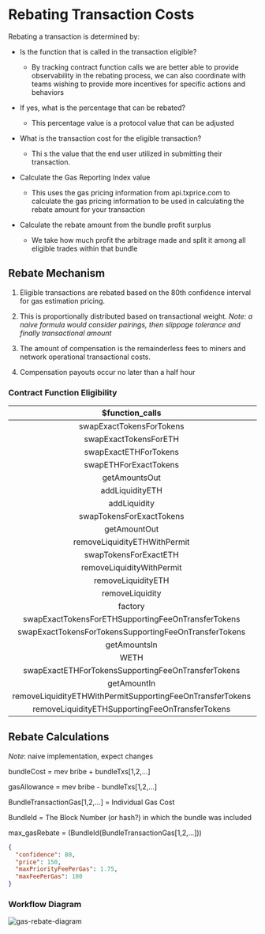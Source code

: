 
# Rebating Transaction Costs

Rebating a transaction is determined by:

- Is the function that is called in the transaction eligible?

  - By tracking contract function calls we are better able to provide
    observability in the rebating process, we can also coordinate with teams
    wishing to provide more incentives for specific actions and behaviors

- If yes, what is the percentage that can be rebated?

  - This percentage value is a protocol value that can be adjusted

- What is the transaction cost for the eligible transaction?

  - Thi s the value that the end user utilized in submitting their transaction.

- Calculate the Gas Reporting Index value

  - This uses the gas pricing information from api.txprice.com to calculate the
    gas pricing information to be used in calculating the rebate amount for your
    transaction

- Calculate the rebate amount from the bundle profit surplus
  - We take how much profit the arbitrage made and split it among all eligible
    trades within that bundle

## Rebate Mechanism

1. Eligible transactions are rebated based on the 80th confidence interval for
   gas estimation pricing.

2. This is proportionally distributed based on transactional weight. _Note: a
   naive formula would consider pairings, then slippage tolerance and finally
   transactional amount_

3. The amount of compensation is the remainderless fees to miners and network
   operational transactional costs.

4. Compensation payouts occur no later than a half hour

### Contract Function Eligibility

|                    **$function_calls**                    | **%eligible** |
| :-------------------------------------------------------: | :-----------: |
|                 swapExactTokensForTokens                  |      100      |
|                   swapExactTokensForETH                   |      100      |
|                   swapExactETHForTokens                   |      100      |
|                   swapETHForExactTokens                   |      100      |
|                       getAmountsOut                       |     null      |
|                      addLiquidityETH                      |      50       |
|                       addLiquidity                        |      50       |
|                 swapTokensForExactTokens                  |      100      |
|                       getAmountOut                        |     null      |
|               removeLiquidityETHWithPermit                |      100      |
|                   swapTokensForExactETH                   |      100      |
|                 removeLiquidityWithPermit                 |      25       |
|                    removeLiquidityETH                     |      25       |
|                      removeLiquidity                      |      25       |
|                          factory                          |     null      |
|    swapExactTokensForETHSupportingFeeOnTransferTokens     |       #       |
|   swapExactTokensForTokensSupportingFeeOnTransferTokens   |       #       |
|                       getAmountsIn                        |     null      |
|                           WETH                            |     null      |
|    swapExactETHForTokensSupportingFeeOnTransferTokens     |       #       |
|                        getAmountIn                        |     null      |
| removeLiquidityETHWithPermitSupportingFeeOnTransferTokens |       #       |
|      removeLiquidityETHSupportingFeeOnTransferTokens      |       #       |

## Rebate Calculations

_Note_: naive implementation, expect changes

bundleCost = mev bribe + bundleTxs[1,2,...]

gasAllowance = mev bribe - bundleTxs[1,2,...]

BundleTransactionGas[1,2,...] = Individual Gas Cost

BundleId = The Block Number (or hash?) in which the bundle was included

max_gasRebate = (BundleId(BundleTransactionGas[1,2,...]))

```json
{
  "confidence": 80,
  "price": 150,
  "maxPriorityFeePerGas": 1.75,
  "maxFeePerGas": 100
}
```

### Workflow Diagram

<Image
  src="/GAS_REBATE.svg"
  alt="gas-rebate-diagram"
  width={750}
  height={750}
/>
